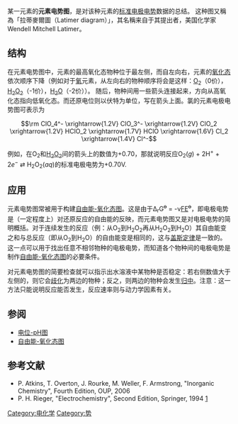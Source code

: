 某一元素的'''元素电势图'''，是对该种元素的[[标准电极电势|标准电极电势]]数据的总结。
这种图又稱為「拉蒂麥爾圖（Latimer diagram）」，其名稱来自于其提出者，美国化学家Wendell Mitchell Latimer。

==结构==

在元素电势图中，元素的最高氧化态物种位于最左侧，而自左向右，元素的[[氧化态|氧化态]]依次顺序下降（例如对于[[氧|氧]]元素，从左向右的物种顺序将会是这样：[[氧|O]]<sub>2</sub>（0价），[[过氧化氢|H<sub>2</sub>O<sub>2</sub>]]（-1价），[[水|H<sub>2</sub>O]]（-2价））。 随后，物种间用一些箭头连接起来，方向从高氧化态指向低氧化态。而还原电位则以伏特为单位，写在箭头上面。氯的元素电极电势图可表示为

:<math>\rm ClO_4^- \xrightarrow{1.2V} ClO_3^- \xrightarrow{1.2V} ClO_2 \xrightarrow{1.2V} HClO_2 \xrightarrow{1.7V} HClO \xrightarrow{1.6V} Cl_2 \xrightarrow{1.4V} Cl^-</math>

例如，在O<sub>2</sub>和[[过氧化氢|H<sub>2</sub>O<sub>2</sub>]]间的箭头上的数值为+0.70，那就说明反应O<sub>2</sub>(''g'') + 2{{hsp}}H<sup>+</sup> + 2{{hsp}}''e''<sup>−</sup> ⇄ H<sub>2</sub>O<sub>2</sub>(''aq'')的标准电极电势为+0.70V.

==应用==

元素电势图常被用于构建[[自由能-氧化态图|自由能-氧化态图]]。这是由于Δ<sub>r</sub>G<sup><s>o</s></sup> = -ν[[法拉第常数|F]]E<sup><s>o</s></sup>，即电极电势是（一定程度上）对还原反应的自由能的反映，而元素电势图又是对电极电势的简明概括。对于连续发生的反应（例：从O<sub>2</sub>到H<sub>2</sub>O<sub>2</sub>再从H<sub>2</sub>O<sub>2</sub>到H<sub>2</sub>O）其自由能变之和与总反应（即从O<sub>2</sub>到H<sub>2</sub>O）的自由能变是相同的，这与[[盖斯定律|盖斯定律]]是一致的。这一点可以用于找出任意不相邻物种的电极电势，而知道各个物种间的电极电势是制作[[自由能-氧化态图|自由能-氧化态图]]的必要条件。

对元素电势图的简要检查就可以指示出水溶液中某物种是否稳定：若右侧数值大于左侧的，则它会[[歧化|歧化]]为两边的物种；反之，则两边的物种会发生[[归中|归中]]。注意：这一方法只能说明反应能否发生，反应速率则与动力学因素有关。

==参阅==

* [[电位-pH图|电位-pH图]]
* [[自由能-氧化态图|自由能-氧化态图]]

==参考文献==
* P. Atkins, T. Overton, J. Rourke, M. Weller, F. Armstrong, "Inorganic Chemistry", Fourth Edition, OUP, 2006
* P. H. Rieger, "Electrochemistry", Second Edition, Springer, 1994 [http://books.google.com/books?id=b_MacaF5yq8C&pg=PA18&lpg=PA18&dq=%22Latimer+Diagram%22&source=web&ots=1khUXKl7Iu&sig=U9aX5LNrUhR70jIw0T-jtJBOtHs&hl=en&sa=X&oi=book_result&resnum=13&ct=result]

[[Category:电化学|Category:电化学]]
[[Category:势|Category:势]]